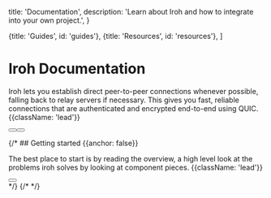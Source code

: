 
  title: 'Documentation',
  description:
    'Learn about Iroh and how to integrate into your own project.',
}

  {title: 'Guides', id: 'guides'},
  {title: 'Resources', id: 'resources'},
]

<HeroPattern />

# Iroh Documentation

Iroh lets you establish direct peer-to-peer connections whenever possible, falling back to relay servers if necessary.
This gives you fast, reliable connections that are authenticated and encrypted end-to-end using QUIC. {{className: 'lead'}}

<div className="not-prose in-prose">
  <div className="mb-16 mt-6 flex gap-3">
    <Button href="/docs/quickstart" arrow="right" children="Quickstart" />
    <Button href="/docs/install" variant="outline" children="Install" />
  </div>
</div>

{/* ## Getting started {{anchor: false}}

The best place to start is by reading the overview, a high level look at the problems iroh solves by looking at component pieces. {{className: 'lead'}}

<div className="not-prose in-prose">
  <Button
    href="/overview"
    variant="text"
    arrow="right"
    children="Read the Overview"
  />
</div> */}

<Guides />

<Resources>
  <Resource
    href='/docs/api'
    name='API'
    description='Learn the Iroh API from the console, and in your language'
    icon='CodeBracketIcon'
    pattern={{ y: 32, squares: [[0, 2], [1, 4]] }}
  />
  <Resource
    href='/docs/sdks'
    name='SDKs'
    description='Iroh ships with SDKs for numerous languages and platforms'
    icon='ArchiveBoxIcon'
    pattern={{ y: -6, squares: [[-1, 2], [1, 3]] }}
  />
  <Resource
    href='/docs/examples/todos'
    name='Todos Example'
    description='See iroh in the classic TODO app example, with a CLI & desktop GUI'
    icon='UserIcon'
    pattern={{ y: 16, squares:[[0, 1],[1, 3]] }}
  />
  {/* <Resource
    href='/docs/spec'
    name='Spec'
    description='Read the work-in-progress iroh specification'
    icon='EnvelopeIcon'
    pattern={{ y: 32, squares: [[0, 2],[1, 4]] }}
  /> */}
  <Resource
    href='/docs/ipfs'
    name='iroh & IPFS'
    description='Iroh is an IPFS system.'
    icon='UsersIcon'
    pattern={{ y: 22, squares: [[0, 1]] }}
  />
</Resources>
